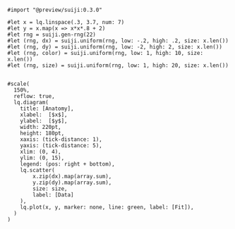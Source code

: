 ```typ render

#import "@preview/suiji:0.3.0"

#let x = lq.linspace(.3, 3.7, num: 7)
#let y = x.map(x => x*x*.8 + 2)
#let rng = suiji.gen-rng(22)
#let (rng, dx) = suiji.uniform(rng, low: -.2, high: .2, size: x.len())
#let (rng, dy) = suiji.uniform(rng, low: -2, high: 2, size: x.len())
#let (rng, color) = suiji.uniform(rng, low: 1, high: 10, size: x.len())
#let (rng, size) = suiji.uniform(rng, low: 1, high: 20, size: x.len())


#scale(
  150%, 
  reflow: true, 
  lq.diagram(
    title: [Anatomy],
    xlabel:  [$x$],
    ylabel:  [$y$],
    width: 220pt,
    height: 180pt,
    xaxis: (tick-distance: 1),
    yaxis: (tick-distance: 5),
    xlim: (0, 4),
    ylim: (0, 15),
    legend: (pos: right + bottom),
    lq.scatter(
        x.zip(dx).map(array.sum),
        y.zip(dy).map(array.sum),
        size: size,
        label: [Data]
    ),
    lq.plot(x, y, marker: none, line: green, label: [Fit]),
  )
)
```